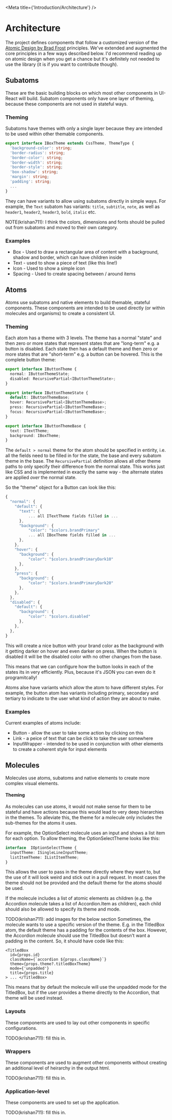 

<Meta
  title={'Introduction/Architecture'}
/>

# Architecture

The project defines components that follow a customized version of the [Atomic Design by Brad Frost](https://bradfrost.com/blog/post/atomic-web-design/) principles. We've extended and augmented the core principles in a few ways described below. I'd recommend reading up on atomic design when you get a chance but it's definitely not needed to use the library (it is if you want to contribute though).

## Subatoms

These are the basic building blocks on which most other components in UI-React will build. Subatom components only have one layer of theming, because these components are not used in stateful ways.

### Theming

Subatoms have themes with only a single layer because they are intended to be used within other themable components.

```ts
export interface IBoxTheme extends CssTheme, ThemeType {
  'background-color': string;
  'border-radius': string;
  'border-color': string;
  'border-width': string;
  'border-style': string;
  'box-shadow': string;
  'margin': string;
  'padding': string;
  ...
}
```

They can have variants to allow using subatoms directly in simple ways. For example, the `Text` subatom has variants: `title`, `subtitle`, `note`, as well as `header1`, `header2`, `header3`, `bold`, `italic` etc.

NOTE(krishan711): I think the colors, dimensions and fonts should be pulled out from subatoms and moved to their own category.

### Examples

* Box - Used to draw a rectangular area of content with a background, shadow and border, which can have children inside
* Text - used to show a piece of text (like this line!)
* Icon - Used to show a simple icon
* Spacing - Used to create spacing between / around items

## Atoms

Atoms use subatoms and native elements to build themable, stateful components. These components are intended to be used directly (or within molecules and organisms) to create a consistent UI.

### Theming

Each atom has a theme with 3 levels. The theme has a normal "state" and then zero or more states that represent states that are "long-term" e.g. a button is disabled. Each state then has a default theme and then zero or more states that are "short-term" e.g. a button can be hovered. This is the complete button theme:

```ts
export interface IButtonTheme {
  normal: IButtonThemeState;
  disabled: RecursivePartial<IButtonThemeState>;
}

export interface IButtonThemeState {
  default: IButtonThemeBase;
  hover: RecursivePartial<IButtonThemeBase>;
  press: RecursivePartial<IButtonThemeBase>;
  focus: RecursivePartial<IButtonThemeBase>;
}

export interface IButtonThemeBase {
  text: ITextTheme;
  background: IBoxTheme;
}
```

The `default > normal` theme for the atom should be specified in entirity, i.e. all the fields need to be filled in for the state, the base and every subatom theme in the base. The `RecursivePartial` definition allows all other theme paths to only specify their difference from the normal state. This works just like CSS and is implemented in exactly the same way - the alternate states are applied *over* the normal state.

So the "theme" object for a Button can look like this:

```js
{
  "normal": {
    "default": {
      "text": {
          ... all ITextTheme fields filled in ...
      },
      "background": {
          "color": "$colors.brandPrimary"
          ... all IBoxTheme fields filled in ...
      },
    },
    "hover": {
      "background": {
          "color": "$colors.brandPrimaryDark10"
      },
    },
    "press": {
      "background": {
          "color": "$colors.brandPrimaryDark20"
      },
    },
  },
  "disabled": {
    "default": {
      "background": {
          "color": "$colors.disabled"
      },
    },
  },
}
```

This will create a nice button with your brand color as the background with it getting darker on hover and even darker on press. When the button is disabled it will be the disabled color with no other changes from the base.

This means that we can configure how the button looks in each of the states its in very efficiently. Plus, because it's JSON you can even do it programitcally!

Atoms alse have variants which allow the atom to have different styles. For example, the button atom has variants including primary, secondary and tertiary to indicate to the user what kind of action they are about to make.

### Examples

Current examples of atoms include:

* Button - allow the user to take some action by clicking on this
* Link - a peice of text that can be click to take the user somewhere
* InputWrapper - intended to be used in conjunction with other elements to create a coherent style for input elements

## Molecules

Molecules use atoms, subatoms and native elements to create more complex visual elements.

#### Theming

As molecules can use atoms, it would not make sense for them to be stateful and have actions because this would lead to very deep hierarchies in the themes. To alleviate this, the theme for a molecule only includes the sub-themes for the atoms it uses.

For example, the OptionSelect molecule uses an input and shows a list item for each option. To allow theming, the OptionSelectTheme looks like this:

```ts
interface  IOptionSelectTheme {
  inputTheme: ISingleLineInputTheme;
  listItemTheme: IListItemTheme;
}
```

This allows the user to pass in the theme directly where they want to, but the use of it will look weird and stick out in a pull request. In most cases the theme should not be provided and the default theme for the atoms should be used.

If the molecule includes a list of atomic elements as children (e.g. the Accordion molecule takes a list of Accordion.Item as children), each child should also be allowed to specify its theme and mode.

TODO(krishan711): add images for the below section Sometimes, the molecule wants to use a specific version of the theme. E.g. in the TitledBox atom, the default theme has a padding for the contents of the box. However, the Accordion molecule should use the TitledBox but doesn't want a padding in the content. So, it should have code like this:

```tsx
<TitledBox
  id={props.id}
  className={`accordion ${props.className}`}
  theme={props.theme?.titledBoxTheme}
  mode={'unpadded'}
  title={props.title}
> ... </TitledBox>
```

This means that by default the molecule will use the unpadded mode for the TitledBox, but if the user provides a theme directly to the Accordion, that theme will be used instead.

### Layouts

These components are used to lay out other components in specific configurations.

TODO(krishan711): fill this in.

### Wrappers

These components are used to augment other components without creating an additional level of heirarchy in the output html.

TODO(krishan711): fill this in.

### Application-level

These components are used to set up the application.

TODO(krishan711): fill this in.
